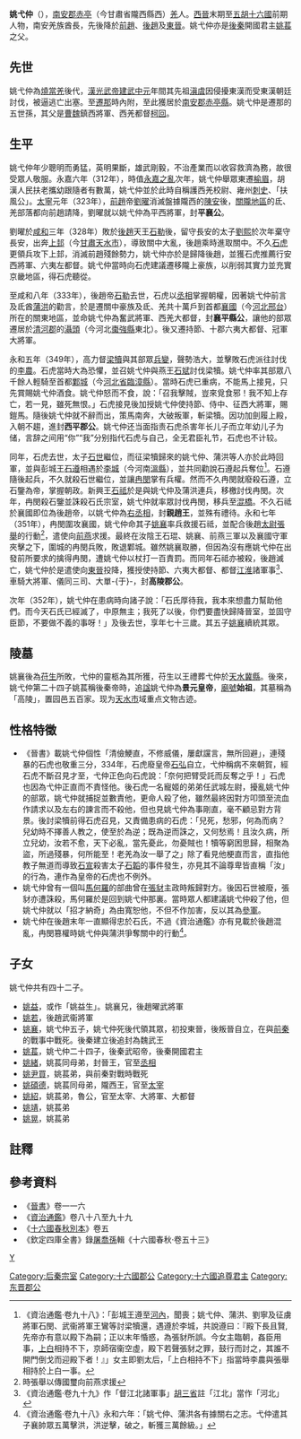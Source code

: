 '''姚弋仲'''（{{bd|280年||352年|catIdx=Y}}），[[南安郡|南安郡]][[赤亭|赤亭]]（今甘肅省隴西縣西）[[羌族|羌]]人。[[西晉|西晉]]末期至[[五胡十六國|五胡十六國]]前期人物，南安羌族酋長，先後降於[[前趙|前趙]]、[[後趙|後趙]]及[[東晉|東晉]]。姚弋仲亦是[[後秦|後秦]]開國君主[[姚萇|姚萇]]之父。

== 先世 ==
姚弋仲為[[燒當羌|燒當羌]]後代，[[漢光武帝|漢光武帝]][[建武中元|建武中元]]年間其先祖[[滇虞|滇虞]]因侵擾東漢而受東漢朝廷討伐，被逼逃亡出塞。至[[遷那|遷那]]時內附，至此獲居於[[南安郡|南安郡]][[赤亭縣|赤亭縣]]。姚弋仲是遷那的五世孫，其父是[[曹魏|曹魏]]鎮西將軍、西羌都督[[柯回|柯回]]。

== 生平 ==
姚弋仲年少聰明而勇猛，英明果斷，雄武剛毅，不治產業而以收容救濟為務，故很受眾人敬服。永嘉六年（312年），時值[[永嘉之亂|永嘉之亂]]次年，姚弋仲舉眾東遷[[榆眉|榆眉]]，胡漢人民扶老攜幼跟隨者有數萬，姚弋仲並於此時自稱護西羌校尉、雍州[[刺史|刺史]]、「扶風公」。[[太寧_(東晉)|太寧]]元年（323年），[[前趙|前趙]]帝[[劉曜|劉曜]]消滅盤據隴西的[[陳安|陳安]]後，[[關隴地區|關隴地區]]的氐、羌部落都向前趙請降，劉曜就以姚弋仲為平西將軍，封'''平襄公'''。

劉曜於[[咸和_(東晉)|咸和]]三年（328年）敗於[[後趙|後趙]]天王[[石勒|石勒]]後，留守長安的太子[[劉熙|劉熙]]於次年棄守長安，出奔[[上邽|上邽]]（今[[甘肅|甘肅]][[天水市|天水市]]），導致關中大亂，後趙乘時進取關中。不久[[石虎|石虎]]更領兵攻下上邽，消滅前趙殘餘勢力，姚弋仲亦於是歸降後趙，並獲石虎推薦行安西將軍、六夷左都督。姚弋仲當時向石虎建議遷移隴上豪族，以削弱其實力並充實京畿地區，得石虎聽從。

至咸和八年（333年），後趙帝[[石勒|石勒]]去世，石虎以[[丞相|丞相]]掌握朝權，因著姚弋仲前言及氐酋[[蒲洪|蒲洪]]的勸言，於是遷關中豪族及氐、羌共十萬戶到首都[[襄國|襄國]]（今[[河北|河北]][[邢台|邢台]]）所在的關東地區，並命姚弋仲為奮武將軍、西羌大都督，封'''襄平縣公'''，讓他的部眾遷居於[[清河郡|清河郡]]的[[灄頭|灄頭]]（今河北[[棗強縣|棗強縣]]東北）。後又遷持節、十郡六夷大都督、冠軍大將軍。

永和五年（349年），高力督[[梁犢|梁犢]]與其部眾[[兵變|兵變]]，聲勢浩大，並擊敗石虎派往討伐的[[李農|李農]]。石虎當時大為恐懼，並召姚弋仲與燕王[[石斌|石斌]]討伐梁犢。姚弋仲率其部眾八千餘人輕騎至首都[[鄴城|鄴城]]（今[[河北省|河北省]][[臨漳縣|臨漳縣]]）。當時石虎已重病，不能馬上接見，只先賞賜姚弋仲酒食。姚弋仲怒而不食，說：「召我擊賊，豈來覓食邪！我不知上存亡，若一見，雖死無恨。」石虎接見後加授姚弋仲使持節、侍中、征西大將軍，賜鎧馬。隨後姚弋仲就不辭而出，策馬南奔，大破叛軍，斬梁犢。因功加劍履上殿，入朝不趨，進封'''西平郡公'''。姚弋仲还当面指责石虎杀害年长儿子而立年幼儿子为储，言辞之间用“你”“我”分别指代石虎与自己，全无君臣礼节，石虎也不计较。

同年，石虎去世，太子[[石世|石世]]繼位，而征梁犢歸來的姚弋仲、蒲洪等人亦於此時回軍，並與彭城王[[石遵|石遵]]相遇於[[李城|李城]]（今河南[[溫縣|溫縣]]），並共同勸說石遵起兵奪位<ref>《資治通鑑·卷九十八》：「彭城王遵至[[河內郡_(中國)|河內]]，聞喪；姚弋仲、蒲洪、劉寧及征虜將軍石閔、武衞將軍王鸞等討梁犢還，遇遵於李城，共說遵曰：『殿下長且賢,先帝亦有意以殿下為嗣；正以末年惛惑，為張豺所誤。今女主臨朝，姦臣用事，[[上白|上白]]相持不下，京師宿衞空虛，殿下若聲張豺之罪，鼓行而討之，其誰不開門倒戈而迎殿下者！』」女主即劉太后，「上白相持不下」指當時李農與張舉相持於上白一事。</ref>。石遵隨後起兵，不久就殺石世繼位，並讓[[冉閔|冉閔]]掌有兵權。然而不久冉閔就廢殺石遵，立石鑒為帝，掌握朝政。新興王[[石祗|石祗]]於是與姚弋仲及蒲洪連兵，移檄討伐冉閔。次年，冉閔殺石鑒並誅殺石氏宗室，姚弋仲就率眾討伐冉閔，移兵至[[混橋|混橋]]。不久石祗於襄國即位為後趙帝，以姚弋仲為[[右丞相|右丞相]]，封'''親趙王'''，並殊有禮待。永和七年（351年），冉閔圍攻襄國，姚弋仲命其子[[姚襄|姚襄]]率兵救援石祗，並配合後趙[[太尉|太尉]][[張舉|張舉]]的行動<ref>時張舉以傳國璽向前燕求援</ref>，遣使向[[前燕|前燕]]求援。最終在汝陰王石琨、姚襄、前燕三軍以及襄國守軍夾擊之下，圍城的冉閔兵敗，敗退鄴城。雖然姚襄取勝，但因為沒有應姚弋仲在出發前所要求的擒得冉閔，遭姚弋仲以杖打一百責罰。而同年石祗亦被殺，後趙滅亡，姚弋仲於是遣使向[[東晉|東晉]]投降，獲授使持節、六夷大都督、都督[[長江|江]][[淮河|淮]]諸軍事<ref>《資治通鑑·卷九十九》作「督江北諸軍事」[[胡三省|胡三省]]註「江北」當作「河北」</ref>、車騎大將軍、儀同三司、大單-{于}-，封'''高陵郡公'''。

次年（352年），姚弋仲在患病時向諸子說：「石氏厚待我，我本來想盡力幫助他們。而今天石氏已經滅了，中原無主；我死了以後，你們要盡快歸降晉室，並固守臣節，不要做不義的事呀！」及後去世，享年七十三歲。其五子[[姚襄|姚襄]]續統其眾。

== 陵墓 ==
姚襄後為[[苻生|苻生]]所敗，弋仲的靈柩為其所獲，苻生以王禮葬弋仲於[[天水|天水]][[冀縣|冀縣]]。後來，姚弋仲第二十四子姚萇稱後秦帝時，追[[諡|諡]]姚弋仲為'''景元皇帝'''，[[廟號|廟號]]'''始祖'''，其墓稱為「高陵」，置园邑五百家。现为[[天水市|天水市]]域重点文物古迹。

== 性格特徵 ==
*《晉書》載姚弋仲個性「清儉鯁直，不修威儀，屢獻讜言，無所回避」，連殘暴的石虎也敬重三分，334年，石虎廢皇帝[[石弘|石弘]]自立，弋仲稱病不來朝賀，經石虎不斷召見才至，弋仲正色向石虎說：「奈何把臂受託而反奪之乎！」石虎也因為弋仲正直而不責怪他。後石虎一名寵姬的弟弟任武城左尉，擾亂姚弋仲的部眾，姚弋仲就捕捉並數責他，更命人殺了他，雖然最終因對方叩頭至流血作請求以及左右的諫言而不殺他，但也見姚弋仲為事剛直，毫不顧忌對方背景。後討梁犢前得石虎召見，又責備患病的石虎：「兒死，愁邪，何為而病？兒幼時不擇善人教之，使至於為逆；既為逆而誅之，又何愁焉！且汝久病，所立兒幼，汝若不愈，天下必亂，當先憂此，勿憂賊也！犢等窮困思歸，相聚為盜，所過殘暴，何所能至！老羌為汝一舉了之」除了看見他梗直而言，直指他教子無道而導致[[石宣|石宣]]殺害太子[[石韜|石韜]]的事件發生，亦見其不論尊卑皆直稱「汝」的行為，連作為皇帝的石虎也不例外。
*姚弋仲曾有一個叫[[馬何羅|馬何羅]]的部曲曾在[[張豺|張豺]]主政時叛歸對方。後因石世被廢，張豺亦遭誅殺，馬何羅於是回到姚弋仲那裏。當時眾人都建議姚弋仲殺了他，但姚弋仲就以「招才納奇」為由寬恕他，不但不作加害，反以其為[[參軍|參軍]]。
*姚弋仲在後趙末年一直顯得忠於石氏，不過《資治通鑑》亦有見載於後趙混亂，冉閔篡權時姚弋仲與蒲洪爭奪關中的行動<ref>《資治通鑑·卷九十八》永和六年：「姚弋仲、蒲洪各有據關右之志。弋仲遣其子襄帥眾五萬擊洪，洪逆擊，破之，斬獲三萬餘級。」</ref>。

== 子女 ==
姚弋仲共有四十二子。
*[[姚益|姚益]]，或作「姚益生」。姚襄兄，後趙曜武將軍
*[[姚若|姚若]]，後趙武衞將軍
*[[姚襄|姚襄]]，姚弋仲五子，姚弋仲死後代領其眾，初投東晉，後叛晉自立，在與[[前秦|前秦]]的戰事中戰死。後秦建立後追封為魏武王
*[[姚萇|姚萇]]，姚弋仲二十四子，後秦武昭帝，後秦開國君主
*[[姚緒|姚緒]]，姚萇同母弟，封晉王，官至[[丞相|丞相]]
*[[姚尹買|姚尹買]]，姚萇弟，與前秦對戰時戰死
*[[姚碩德|姚碩德]]，姚萇同母弟，隴西王，官至[[太宰|太宰]]
*[[姚绍_(后秦)|姚紹]]，姚萇弟，魯公，官至太宰、大將軍、大都督
*[[姚靖|姚靖]]，姚萇弟
*[[姚晃|姚晃]]，姚萇弟

== 註釋 ==
{{reflist}}
==參考資料==
*《[[晉書|晉書]]》卷一一六
*《[[資治通鑑|資治通鑑]]》卷八十八至九十九
*《[[十六國春秋別本|十六國春秋別本]]》卷五
*《欽定四庫全書》錄[[屠喬孫|屠喬孫]]輯《十六國春秋·卷五十三》

{{五胡十六國君主}}

[[Category:后秦宗室|Category:后秦宗室]]
[[Category:十六國郡公|Category:十六國郡公]]
[[category:姚姓|Y]]
[[Category:十六國追尊君主|Category:十六國追尊君主]]
[[Category:东晋郡公|Category:东晋郡公]]